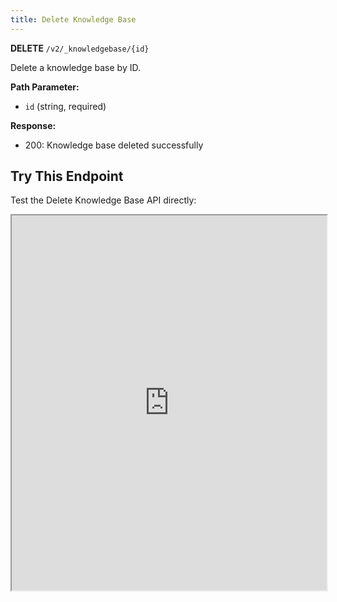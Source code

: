 ```yaml
---
title: Delete Knowledge Base
---
```


**DELETE** `/v2/_knowledgebase/{id}`

Delete a knowledge base by ID.

**Path Parameter:**
- `id` (string, required)

**Response:**
- 200: Knowledge base deleted successfully

## Try This Endpoint

Test the Delete Knowledge Base API directly:

<iframe 
  src="https://petstore.swagger.io/?url=https://raw.githubusercontent.com/vamsinole/docs/refs/heads/main/api-reference/openapi.json#/Knowledge%20Base/deleteKnowledgeBase"
  width="100%" 
  height="600px"
  style={{
    border: "none",
    borderRadius: "8px",
    boxShadow: "0 4px 6px rgba(0, 0, 0, 0.1)",
    marginTop: "20px"
  }}
  title="Delete Knowledge Base API Playground"
/> 